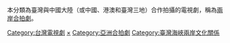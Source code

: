 本分類為臺灣與中國大陸（或中國、港澳和臺灣三地）合作拍攝的電視劇，稱為[[兩岸合拍劇|兩岸合拍劇]]。

[[Category:台灣電視劇|Category:台灣電視劇]]
[[Category:中國電視劇|×]]

[[Category:亞洲合拍劇|Category:亞洲合拍劇]]
[[Category:臺灣海峽兩岸文化關係|Category:臺灣海峽兩岸文化關係]]